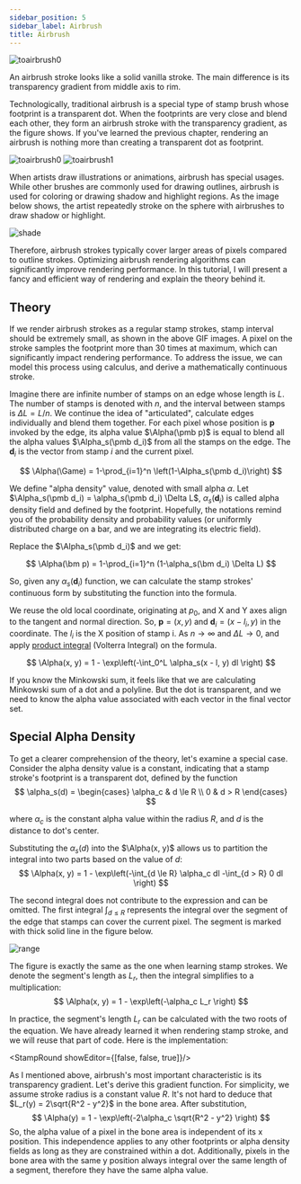 ```yaml
---
sidebar_position: 5
sidebar_label: Airbrush
title: Airbrush
---
```


![toairbrush0](ps-airbrush.png)

An airbrush stroke looks like a solid vanilla stroke.
The main difference is its transparency gradient from middle axis to rim.

Technologically, traditional airbrush is a special type of stamp brush whose footprint is a transparent dot.
When the footprints are very close and blend each other, they form an airbrush stroke with the transparency gradient, as the figure shows.
If you've learned the previous chapter, rendering an airbrush is nothing more than creating a transparent dot as footprint.

![toairbrush0](to-air0.gif)
![toairbrush1](to-air1.gif)

When artists draw illustrations or animations, airbrush has special usages.
While other brushes are commonly used for drawing outlines, airbrush is used for coloring or drawing shadow and highlight regions.
As the image below shows, the artist repeatedly stroke on the sphere with airbrushes to draw shadow or highlight.

![shade](shade-highlight.gif)

Therefore, airbrush strokes typically cover larger areas of pixels compared to outline strokes.
Optimizing airbrush rendering algorithms can significantly improve rendering performance.
In this tutorial, I will present a fancy and efficient way of rendering and explain the theory behind it.

## Theory

If we render airbrush strokes as a regular stamp strokes, stamp interval should be extremely small, as shown in the above GIF images.
A pixel on the stroke samples the footprint more than 30 times at maximum, which can significantly impact rendering performance.
To address the issue, we can model this process using calculus, and derive a mathematically continuous stroke.

Imagine there are infinite number of stamps on an edge whose length is $L$.
The number of stamps is denoted with $n$, and the interval between stamps is $\Delta L = L/n$.
We continue the idea of "articulated", calculate edges individually and blend them together.
For each pixel whose position is $\pmb p$ invoked by the edge,
its alpha value $\Alpha(\pmb p)$ is equal to blend all the alpha values $\Alpha_s(\pmb d_i)$ from all the stamps on the edge.
The $\pmb d_i$ is the vector from stamp $i$ and the current pixel.

$$
\Alpha(\Game) = 1-\prod_{i=1}^n \left(1-\Alpha_s(\pmb d_i)\right)
$$

We define "alpha density" value, denoted with small alpha $\alpha$.
Let $\Alpha_s(\pmb d_i) = \alpha_s(\pmb d_i) \Delta L$, $\alpha_s(\pmb d_i)$ is called alpha density field and defined by the footprint.
Hopefully, the notations remind you of the probability density and probability values
(or uniformly distributed charge on a bar, and we are integrating its electric field).

Replace the $\Alpha_s(\pmb d_i)$ and we get:

$$
\Alpha(\bm p) = 1-\prod_{i=1}^n (1-\alpha_s(\bm d_i) \Delta L)
$$

So, given any $\alpha_s(\pmb d_i)$ function,
we can calculate the stamp strokes' continuous form by substituting the function into the formula.

We reuse the old local coordinate, originating at $p_0$, and X and Y axes align to the tangent and normal direction.
So, $\bm p = (x, y)$ and $\bm d_i = (x - l_i, y)$ in the coordinate.
The $l_i$ is the X position of stamp i.
As $n\rightarrow \infty$ and $\Delta L \rightarrow 0$, and apply [product integral](https://en.wikipedia.org/wiki/Product_integral) (Volterra Integral) on the formula.

$$
\Alpha(x, y) = 1 - \exp\left(-\int_0^L \alpha_s(x - l, y) dl \right)
$$

If you know the Minkowski sum, it feels like that we are calculating Minkowski sum of a dot and a polyline.
But the dot is transparent, and we need to know the alpha value associated with each vector in the final vector set.

## Special Alpha Density
To get a clearer comprehension of the theory, let's examine a special case.
Consider the alpha density value is a constant,
indicating that a stamp stroke's footprint is a transparent dot, defined by the function
$$
\alpha_s(d) =
\begin{cases}
\alpha_c & d \le R \\
0 & d > R
\end{cases}
$$

where $\alpha_c$ is the constant alpha value within the radius $R$,
and $d$ is the distance to dot's center.

Substituting the $\alpha_s(d)$ into the $\Alpha(x, y)$ allows us to partition the integral into two parts based on the value of $d$:
$$
\Alpha(x, y) = 1 - \exp\left(-\int_{d \le R} \alpha_c dl -\int_{d > R} 0 dl \right)
$$

The second integral does not contribute to the expression and can be omitted.
The first integral $\int_{d \le R}$ represents the integral over the segment of the edge that stamps can cover the current pixel.
The segment is marked with thick solid line in the figure below.

![range](./airbrush-range.png)

The figure is exactly the same as the one when learning stamp strokes.
We denote the segment's length as $L_r$, then the integral simplifies to a multiplication:
$$
\Alpha(x, y) = 1 - \exp\left(-\alpha_c L_r \right)
$$

In practice, the segment's length $L_r$ can be calculated with the two roots of the equation.
We have already learned it when rendering stamp stroke, and we will reuse that part of code.
Here is the implementation:


<StampRound showEditor={[false, false, true]}/>

As I mentioned above, airbrush's most important characteristic is its transparency gradient.
Let's derive this gradient function.
For simplicity, we assume stroke radius is a constant value $R$.
It's not hard to deduce that $L_r(y) = 2\sqrt{R^2 - y^2}$ in the bone area.
After substitution,
$$
\Alpha(y) = 1 - \exp\left(-2\alpha_c \sqrt{R^2 - y^2} \right)
$$
So, the alpha value of a pixel in the bone area is independent of its x position.
This independence applies to any other footprints or alpha density fields as long as they are constrained within a dot.
Additionally, pixels in the bone area with the same y position always integral over the same length of a segment, therefore they have the same alpha value.